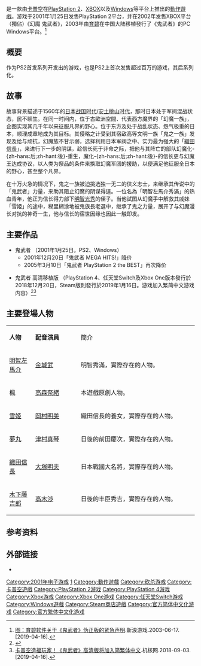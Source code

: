 {{Refimprove|time=2017-08-07T15:55:20+00:00}}
{{Otheruses|subject=2001年推出的電玩遊戲作品|other=整個遊戲作品系列|鬼武者系列}}
{{noteTA
|G1=Games
}}
{{Infobox VG
|title= 鬼武者
|japanese= 鬼武者
|english= Onimusha: Warlords
|image=Onimusha Warlords.jpg
|caption=北美版遊戲封面
|developer= [[卡普空|卡普空]]
|publisher= {{vgr|WW|卡普空|CN|[[育碧|育碧]]}}
|distributor= 
|designer= [[稻船敬二|稻船敬二]]
| writer = [[杉村升|杉村升]]
|series= [[鬼武者系列|鬼武者系列]]
|released= '''PlayStation 2'''{{vgr|JP|2001年1月25日|EU|2001年7月6日}}'''Xbox'''{{vgr|NA|2002年1月28日|JP|2002年2月22日|EU|2002年3月22日}}'''Microsoft Windows'''{{vgr|CN|2003年7月8日<ref>{{Cite web |url = https://web.archive.org/web/20171223233941/http://www.yesky.com/184/1714684.shtml |title = 《鬼武者》育碧软件致歉信(註：原連結內容已刪除,用此網站archive.org還原原連結內容) |author =  |date = 2003-07-16 |publisher = 天极网 |language = zh-cn |accessdate = 2017-08-07 }}</ref>}}'''PlayStation 4、任天堂Switch、Xbox One'''<br/>2018年12月20日<br/>'''Steam'''<br/>2019年1月16日
|genre= [[動作冒險遊戲|動作冒險]]
|modes= [[單人遊戲|單人遊戲]]
|platforms= [[PlayStation_2|PlayStation 2]]<br/>[[Xbox|Xbox]]<br/>[[Microsoft_Windows|Microsoft Windows]]<br/>[[PlayStation_4|PlayStation 4]]<br/>[[任天堂Switch|任天堂Switch]]<br/>[[Xbox_One|Xbox One]]
}}

{{Vgname|鬼武者|ja=鬼武者（おにむしゃ）|en=Onimusha: Warlords|diff=yes}}是一款由[[卡普空|卡普空]]在[[PlayStation_2|PlayStation 2]]、[[XBOX|XBOX]]以及[[Windows|Windows]]等平台上推出的[[動作遊戲|動作遊戲]]。游戏于2001年1月25日发售PlayStation 2平台，并在2002年发售XBOX平台（獨佔）《幻魔 鬼武者》，2003年由[[育碧|育碧]]在中国大陆移植發行了《鬼武者》的PC Windows平台。<ref>[http://games.sina.com.cn/newgames/2003/06/06172499.shtml 图：育碧软件关于《鬼武者》伪正版的紧急声明].新浪游戏.2003-06-17.[2019-04-16].</ref>

==概要==
作为PS2首发系列开发出的游戏，也是PS2上首次发售超过百万的游戏，其后系列化。

==故事==

故事背景描述于1560年的[[日本战国时代|日本战国时代]]/[[安土桃山时代|安土桃山时代]]，那时日本处于军阀混战状态，民不聊生。在同一时间内，位于古歐洲空間、代表西方魔界的「幻魔一族」，企图实现其几千年以来征服凡界的野心。位于东方及处于战乱状态、怨气极重的日本，顺理成章地成为其目标。其侵略之计受到其宿敌高等文明一族「鬼之一族」发现及给与顽抗，幻魔族不甘示弱，选择利用日本军阀之中、实力最为强大的「[[織田信長|織田信長]]」，来进行下一步的阴谋，趁信长死于非命之际，把他与其阵亡的部队幻魔化-{zh-hans:后;zh-hant:後}-重生，魔化-{zh-hans:后;zh-hant:後}-的信长更与幻魔王达成协议，以人类为祭品的条件来换取幻魔军团的援助，以便满足他征服全日本的野心，甚至整个凡界。

在十万火急的情况下，鬼之一族被迫挑选独一无二的侠义志士，来继承其传说中的「鬼武者」力量，来助其阻止幻魔的阴谋得逞。一位名為「明智左馬介秀滿」的热血青年，他正为信长得力部下[[明智光秀|明智光秀]]的侄子。当他試图从幻魔手中解救其戚妹「雪姬」的途中，糊里糊涂地被鬼族長老選中，继承了鬼之力量，展开了与幻魔漫长对抗的神奇一生，他与信长的宿世因缘也因此一触即发。

==主要作品==
*鬼武者 （2001年1月25日。PS2、Windows）
**2001年12月20日「鬼武者 MEGA HITS!」降价
**2005年3月10日「鬼武者 PlayStation 2 the BEST」再次降价

*鬼武者 高清移植版 （PlayStation 4、任天堂Switch及Xbox One版本發行於2018年12月20日，Steam版則發行於2019年1月16日。游戏加入繁简中文游戏内容）<ref>{{cite web | url=https://www.gamerobin.com/2018/09/onimusha-warlords-remaster.html |title=鬼武者Remaster (Onimusha: Warlords) - 今年底發售 | publisher=GameRobin.com | date= 2018-10-10 | accessdate=2018-10-10}}</ref><ref>[https://www.gcores.com/articles/101704 卡普空造福玩家！《鬼武者》高清版将加入简繁体中文].机核网.2018-09-03.[2019-04-16].</ref>

==主要登場人物==
{|class="wikitable" style="width:65%"
|- style="background:cornflowerblue; color:white" align=center
|style="width:12%"|'''人物'''||style="width:21%"|'''配音演員'''||style="width:54%"|簡介
|-
|[[明智秀満|明智左馬介]]||[[金城武|金城武]]||明智秀滿，實際存在的人物。
|-
|楓||[[高森奈緒|高森奈緒]]||本遊戲原創人物。
|-
|[[遠山夫人|雪姬]]||[[岡村明美|岡村明美]]||織田信長的養女，實際存在的人物。
|-
|[[前田利益|夢丸]]||[[津村真琴|津村真琴]]||日後的前田慶次，實際存在的人物。
|-
|[[織田信長|織田信長]]||[[大塚明夫|大塚明夫]]||日本戰國大名將，實際存在的人物。
|-
|[[木下藤吉郎|木下藤吉郎]]
|[[高木渉|高木渉]]
|日後的丰臣秀吉，實際存在的人物。
|}

==参考资料==
{{Reflist}}

==外部链接==
* {{Official|http://www.onimusha2001.com/hk/}}{{zh-hant}}

{{鬼武者}}

{{DEFAULTSORT:Onimusha}}
[[Category:2001年电子游戏|Category:2001年电子游戏]]
[[Category:鬼武者系列|1]]
[[Category:動作遊戲|Category:動作遊戲]]
[[Category:砍杀游戏|Category:砍杀游戏]]
[[Category:卡普空遊戲|Category:卡普空遊戲]]
[[Category:PlayStation_2游戏|Category:PlayStation 2游戏]]
[[Category:PlayStation_4游戏|Category:PlayStation 4游戏]]
[[Category:Xbox游戏|Category:Xbox游戏]]
[[Category:Xbox_One游戏|Category:Xbox One游戏]]
[[Category:任天堂Switch游戏|Category:任天堂Switch游戏]]
[[Category:Windows遊戲|Category:Windows遊戲]]
[[Category:Steam商店遊戲|Category:Steam商店遊戲]]
[[Category:官方简体中文化游戏|Category:官方简体中文化游戏]]
[[Category:官方繁体中文化游戏|Category:官方繁体中文化游戏]]